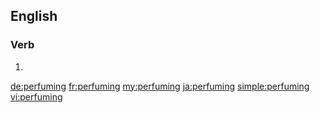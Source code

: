 ==English==

===Verb===
{{head|en}}

# {{present participle of|perfume|lang=en}}

[[de:perfuming]]
[[fr:perfuming]]
[[my:perfuming]]
[[ja:perfuming]]
[[simple:perfuming]]
[[vi:perfuming]]